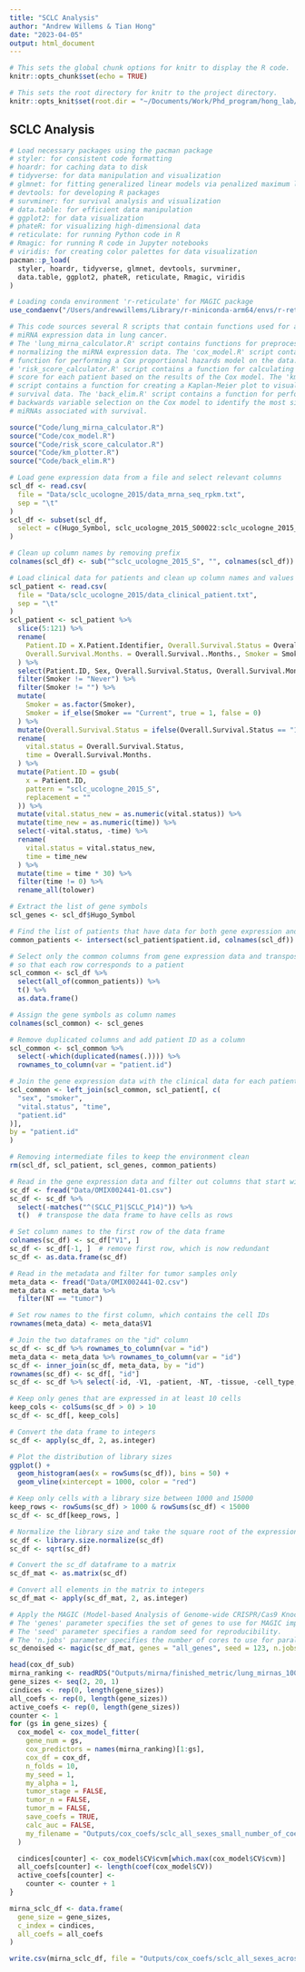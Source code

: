 ```yaml
---
title: "SCLC Analysis"
author: "Andrew Willems & Tian Hong"
date: "2023-04-05"
output: html_document
---
```


```r
# This sets the global chunk options for knitr to display the R code.
knitr::opts_chunk$set(echo = TRUE)

# This sets the root directory for knitr to the project directory.
knitr::opts_knit$set(root.dir = "~/Documents/Work/Phd_program/hong_lab/Projects/sclc/")
```

## SCLC Analysis

```r
# Load necessary packages using the pacman package
# styler: for consistent code formatting
# hoardr: for caching data to disk
# tidyverse: for data manipulation and visualization
# glmnet: for fitting generalized linear models via penalized maximum likelihood
# devtools: for developing R packages
# survminer: for survival analysis and visualization
# data.table: for efficient data manipulation
# ggplot2: for data visualization
# phateR: for visualizing high-dimensional data
# reticulate: for running Python code in R
# Rmagic: for running R code in Jupyter notebooks
# viridis: for creating color palettes for data visualization
pacman::p_load(
  styler, hoardr, tidyverse, glmnet, devtools, survminer,
  data.table, ggplot2, phateR, reticulate, Rmagic, viridis
)
```

```r
# Loading conda environment 'r-reticulate' for MAGIC package
use_condaenv("/Users/andrewwillems/Library/r-miniconda-arm64/envs/r-reticulate")
```


```r
# This code sources several R scripts that contain functions used for analyzing
# miRNA expression data in lung cancer.
# The 'lung_mirna_calculator.R' script contains functions for preprocessing and
# normalizing the miRNA expression data. The 'cox_model.R' script contains a
# function for performing a Cox proportional hazards model on the data. The
# 'risk_score_calculator.R' script contains a function for calculating a risk
# score for each patient based on the results of the Cox model. The 'km_plotter.R'
# script contains a function for creating a Kaplan-Meier plot to visualize
# survival data. The 'back_elim.R' script contains a function for performing
# backwards variable selection on the Cox model to identify the most significant
# miRNAs associated with survival.

source("Code/lung_mirna_calculator.R")
source("Code/cox_model.R")
source("Code/risk_score_calculator.R")
source("Code/km_plotter.R")
source("Code/back_elim.R")
```


```r
# Load gene expression data from a file and select relevant columns
scl_df <- read.csv(
  file = "Data/sclc_ucologne_2015/data_mrna_seq_rpkm.txt",
  sep = "\t"
)
scl_df <- subset(scl_df,
  select = c(Hugo_Symbol, sclc_ucologne_2015_S00022:sclc_ucologne_2015_S02397)
)

# Clean up column names by removing prefix
colnames(scl_df) <- sub("^sclc_ucologne_2015_S", "", colnames(scl_df))

# Load clinical data for patients and clean up column names and values
scl_patient <- read.csv(
  file = "Data/sclc_ucologne_2015/data_clinical_patient.txt",
  sep = "\t"
)
scl_patient <- scl_patient %>%
  slice(5:121) %>%
  rename(
    Patient.ID = X.Patient.Identifier, Overall.Survival.Status = Overall.Survival.Status,
    Overall.Survival.Months. = Overall.Survival..Months., Smoker = Smoker
  ) %>%
  select(Patient.ID, Sex, Overall.Survival.Status, Overall.Survival.Months., Smoker) %>%
  filter(Smoker != "Never") %>%
  filter(Smoker != "") %>%
  mutate(
    Smoker = as.factor(Smoker),
    Smoker = if_else(Smoker == "Current", true = 1, false = 0)
  ) %>%
  mutate(Overall.Survival.Status = ifelse(Overall.Survival.Status == "1:DECEASED", 1, 0)) %>%
  rename(
    vital.status = Overall.Survival.Status,
    time = Overall.Survival.Months.
  ) %>%
  mutate(Patient.ID = gsub(
    x = Patient.ID,
    pattern = "sclc_ucologne_2015_S",
    replacement = ""
  )) %>%
  mutate(vital.status_new = as.numeric(vital.status)) %>%
  mutate(time_new = as.numeric(time)) %>%
  select(-vital.status, -time) %>%
  rename(
    vital.status = vital.status_new,
    time = time_new
  ) %>%
  mutate(time = time * 30) %>%
  filter(time != 0) %>%
  rename_all(tolower)

# Extract the list of gene symbols
scl_genes <- scl_df$Hugo_Symbol

# Find the list of patients that have data for both gene expression and clinical data
common_patients <- intersect(scl_patient$patient.id, colnames(scl_df))

# Select only the common columns from gene expression data and transpose it
# so that each row corresponds to a patient
scl_common <- scl_df %>%
  select(all_of(common_patients)) %>%
  t() %>%
  as.data.frame()

# Assign the gene symbols as column names
colnames(scl_common) <- scl_genes

# Remove duplicated columns and add patient ID as a column
scl_common <- scl_common %>%
  select(-which(duplicated(names(.)))) %>%
  rownames_to_column(var = "patient.id")

# Join the gene expression data with the clinical data for each patient
scl_common <- left_join(scl_common, scl_patient[, c(
  "sex", "smoker",
  "vital.status", "time",
  "patient.id"
)],
by = "patient.id"
)

# Removing intermediate files to keep the environment clean
rm(scl_df, scl_patient, scl_genes, common_patients)
```


```r
# Read in the gene expression data and filter out columns that start with "SCLC_P1" or "SCLC_P14"
sc_df <- fread("Data/OMIX002441-01.csv")
sc_df <- sc_df %>%
  select(-matches("^(SCLC_P1|SCLC_P14)")) %>%
  t()  # transpose the data frame to have cells as rows

# Set column names to the first row of the data frame
colnames(sc_df) <- sc_df["V1", ]
sc_df <- sc_df[-1, ]  # remove first row, which is now redundant
sc_df <- as.data.frame(sc_df)

# Read in the metadata and filter for tumor samples only
meta_data <- fread("Data/OMIX002441-02.csv")
meta_data <- meta_data %>%
  filter(NT == "tumor")

# Set row names to the first column, which contains the cell IDs
rownames(meta_data) <- meta_data$V1

# Join the two dataframes on the "id" column
sc_df <- sc_df %>% rownames_to_column(var = "id")
meta_data <- meta_data %>% rownames_to_column(var = "id")
sc_df <- inner_join(sc_df, meta_data, by = "id")
rownames(sc_df) <- sc_df[, "id"]
sc_df <- sc_df %>% select(-id, -V1, -patient, -NT, -tissue, -cell_type, -nCount_RNA, -nFeature_RNA, -Pre_Map_Reads, -Aligned_Reads, -MappingRate)

# Keep only genes that are expressed in at least 10 cells
keep_cols <- colSums(sc_df > 0) > 10
sc_df <- sc_df[, keep_cols]

# Convert the data frame to integers
sc_df <- apply(sc_df, 2, as.integer)

# Plot the distribution of library sizes
ggplot() +
  geom_histogram(aes(x = rowSums(sc_df)), bins = 50) +
  geom_vline(xintercept = 1000, color = "red")

# Keep only cells with a library size between 1000 and 15000
keep_rows <- rowSums(sc_df) > 1000 & rowSums(sc_df) < 15000
sc_df <- sc_df[keep_rows, ]

# Normalize the library size and take the square root of the expression values
sc_df <- library.size.normalize(sc_df)
sc_df <- sqrt(sc_df)
```

```r
# Convert the sc_df dataframe to a matrix
sc_df_mat <- as.matrix(sc_df)

# Convert all elements in the matrix to integers
sc_df_mat <- apply(sc_df_mat, 2, as.integer)

# Apply the MAGIC (Model-based Analysis of Genome-wide CRISPR/Cas9 Knockout) algorithm to denoise the scRNA-seq data.
# The 'genes' parameter specifies the set of genes to use for MAGIC imputation. Here, 'all_genes' is used to include all genes in the analysis.
# The 'seed' parameter specifies a random seed for reproducibility.
# The 'n.jobs' parameter specifies the number of cores to use for parallelization. Setting it to -1 indicates that all available cores should be used.
sc_denoised <- magic(sc_df_mat, genes = "all_genes", seed = 123, n.jobs = -1)
```


```r
head(cox_df_sub)
mirna_ranking <- readRDS("Outputs/mirna/finished_metric/lung_mirnas_100_targets.rds")
gene_sizes <- seq(2, 20, 1)
cindices <- rep(0, length(gene_sizes))
all_coefs <- rep(0, length(gene_sizes))
active_coefs <- rep(0, length(gene_sizes))
counter <- 1
for (gs in gene_sizes) {
  cox_model <- cox_model_fitter(
    gene_num = gs,
    cox_predictors = names(mirna_ranking)[1:gs],
    cox_df = cox_df,
    n_folds = 10,
    my_seed = 1,
    my_alpha = 1,
    tumor_stage = FALSE,
    tumor_n = FALSE,
    tumor_m = FALSE,
    save_coefs = TRUE,
    calc_auc = FALSE,
    my_filename = "Outputs/cox_coefs/sclc_all_sexes_small_number_of_coefs_100_targets.csv"
  )

  cindices[counter] <- cox_model$CV$cvm[which.max(cox_model$CV$cvm)]
  all_coefs[counter] <- length(coef(cox_model$CV))
  active_coefs[counter] <-
    counter <- counter + 1
}

mirna_sclc_df <- data.frame(
  gene_size = gene_sizes,
  c_index = cindices,
  all_coefs = all_coefs
)

write.csv(mirna_sclc_df, file = "Outputs/cox_coefs/sclc_all_sexes_across_gene_size_small_number_of_coefs_100_targets.csv")
```
